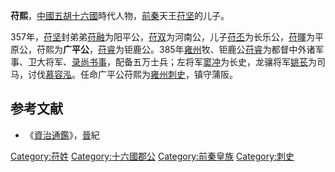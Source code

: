 '''苻熙'''，[[中國|中國]][[五胡十六國|五胡十六國]]時代人物，[[前秦|前秦]]天王[[苻坚|苻坚]]的儿子。

357年，[[苻坚|苻坚]]封弟弟[[苻融|苻融]]为阳平公，[[苻双|苻双]]为河南公，儿子[[苻丕|苻丕]]为长乐公，[[苻暉|苻暉]]为平原公，苻熙为'''广平公'''，[[苻睿|苻睿]]为钜鹿公。385年[[雍州|雍州]]牧、钜鹿公[[苻睿|苻睿]]为都督中外诸军事、卫大将军、[[录尚书事|录尚书事]]，配备五万士兵；左将军[[窦冲|窦冲]]为长史，龙骧将军[[姚苌|姚苌]]为司马，讨伐[[慕容泓|慕容泓]]。任命广平公苻熙为[[雍州|雍州]][[刺史|刺史]]，镇守蒲阪。

==参考文献==
*《[[資治通鑑|資治通鑑]]》，[[晉|晉]]紀

[[Category:苻姓|Category:苻姓]]
[[Category:十六國郡公|Category:十六國郡公]]
[[Category:前秦皇族|Category:前秦皇族]]
[[Category:刺史|Category:刺史]]